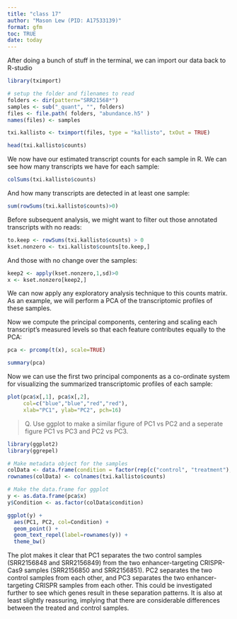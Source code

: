 ```yaml
---
title: "class 17"
author: "Mason Lew (PID: A17533139)"
format: gfm
toc: TRUE
date: today
---
```


After doing a bunch of stuff in the terminal, we can import our data back to R-studio

```r
library(tximport)

# setup the folder and filenames to read
folders <- dir(pattern="SRR21568*")
samples <- sub("_quant", "", folders)
files <- file.path( folders, "abundance.h5" )
names(files) <- samples

txi.kallisto <- tximport(files, type = "kallisto", txOut = TRUE)
```
```r
head(txi.kallisto$counts)
```

We now have our estimated transcript counts for each sample in R. We can see how many transcripts we have for each sample:

```r
colSums(txi.kallisto$counts)
```
And how many transcripts are detected in at least one sample:

```r
sum(rowSums(txi.kallisto$counts)>0)
```
Before subsequent analysis, we might want to filter out those annotated transcripts with no reads:

```r
to.keep <- rowSums(txi.kallisto$counts) > 0
kset.nonzero <- txi.kallisto$counts[to.keep,]
```

And those with no change over the samples:

```r
keep2 <- apply(kset.nonzero,1,sd)>0
x <- kset.nonzero[keep2,]
```

We can now apply any exploratory analysis technique to this counts matrix. As an example, we will perform a PCA of the transcriptomic profiles of these samples.

Now we compute the principal components, centering and scaling each transcript’s measured levels so that each feature contributes equally to the PCA:

```r
pca <- prcomp(t(x), scale=TRUE)
```

```r
summary(pca)
```

Now we can use the first two principal components as a co-ordinate system for visualizing the summarized transcriptomic profiles of each sample:

```r
plot(pca$x[,1], pca$x[,2],
     col=c("blue","blue","red","red"),
     xlab="PC1", ylab="PC2", pch=16)
```

>Q. Use ggplot to make a similar figure of PC1 vs PC2 and a seperate figure PC1 vs PC3 and PC2 vs PC3.

```r
library(ggplot2)
library(ggrepel)

# Make metadata object for the samples
colData <- data.frame(condition = factor(rep(c("control", "treatment"), each = 2)))
rownames(colData) <- colnames(txi.kallisto$counts)

# Make the data.frame for ggplot 
y <- as.data.frame(pca$x)
y$Condition <- as.factor(colData$condition)

ggplot(y) +
  aes(PC1, PC2, col=Condition) +
  geom_point() +
  geom_text_repel(label=rownames(y)) +
  theme_bw()
```

The plot makes it clear that PC1 separates the two control samples (SRR2156848 and SRR2156849) from the two enhancer-targeting CRISPR-Cas9 samples (SRR2156850 and SRR2156851). PC2 separates the two control samples from each other, and PC3 separates the two enhancer-targeting CRISPR samples from each other. This could be investigated further to see which genes result in these separation patterns. It is also at least slightly reassuring, implying that there are considerable differences between the treated and control samples.
